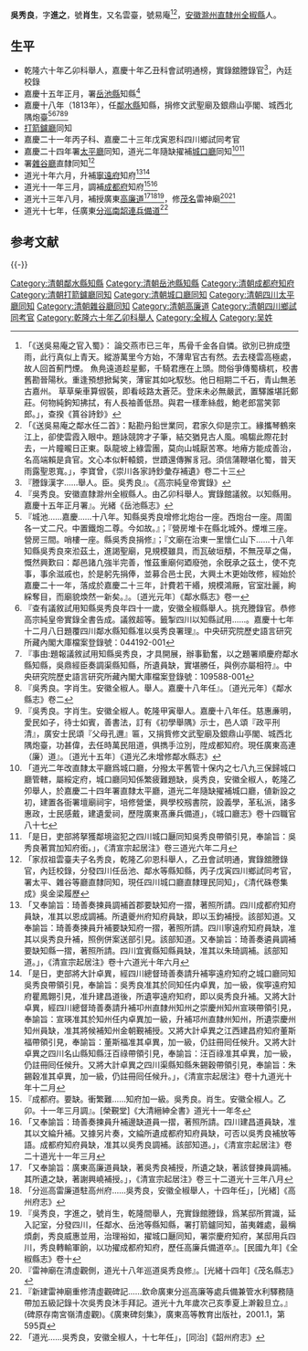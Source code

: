 {{明清人物信息框
| 姓名 = 吳秀良
| 原名 = 
| 圖片名稱=  
| 圖片大小 = 220px
| 圖片說明 =  
| 最高職務 = [[四川|四川]][[鄰水縣知縣|鄰水縣知縣]]
| 國家 = 大清
| 爵位 =
| 籍貫 = [[安徽省|安徽省]][[滁州直隸州|滁州直隸州]][[全椒縣|全椒縣]]
| 族裔 =  
| 旗籍 =  
| 字號 = 字進之，號肖生
| 諡號 = 
| 出生日期 = 
| 出生地點 =
| 逝世日期 =  
| 逝世地點 = 
| 墓葬 = 
| 配偶 =  
| 親屬 =   
| 出身 = 
* 乾隆六十年乙卯科舉人
* 嘉慶十年乙丑科會試明通榜
| 經歷 = 
| 著作 =  
* 《環青山館詩鈔》吳秀良著<ref>〔民國九年〕《全椒縣志》卷十五</ref>
* 《復堂先生義莊義學書籍碑記》<ref>〔道光元年〕《鄰水縣志》卷四</ref>
*
}}
'''吳秀良'''{{BD|1772年||？年||}}，字'''進之'''，號'''肖生'''，又名雲臺，號易庵<ref>「《送吳易庵之官入蜀》： 論交燕市已三年，馬骨千金各自憐。欲別已拚成墮雨，此行真似上青天。縱游萬里今方始，不薄卑官古有然。去去棧雲高極處，故人回首薊門煙。 魚鳧遠道趁星郵，千騎君應在上頭。問俗爭傳蜀檮杌，校書舊勘晉陽秋。重逢預想掀髯笑，薄宦其如叱馭愁。他日相期二千石，青山無恙古嘉州。 草草柴車算俶裝，即看岐路太蒼茫。登床未必無嚴武，置驛誰堪託鄭莊。何物純鉤知拂拭，有人長袖善低昂。與君一樣牽絲戲，鮑老郎當笑郭郎。」，查揆《篔谷詩鈔》</ref><ref>「《送吳易庵之鄰水任二首》：點勘丹鉛世業同，君家久仰是宗工。緣攜琴鶴來江上，卻使雲霞入眼中。題詠競誇才子筆，結交猶見古人風。鳴騶此際花封去，一片瞳曨日正東。臥龍坡上綠雲團，莫向山城厭苦寒。地瘠方能成善治，名高端賴是貪官。文心本似軒轅鏡，世蹟還傳獬豸冠。須信蒲鞭堪化蜀，普天雨露聖恩寬。」，李寶曾，《崇川各家詩鈔彙存補遺》卷二十三</ref>，[[安徽|安徽]][[滁州直隸州|滁州直隸州]][[全椒縣|全椒縣]]人。

== 生平 ==
* 乾隆六十年乙卯科舉人，嘉慶十年乙丑科會試明通榜，實錄舘謄錄官<ref>『謄錄漢字……舉人。臣。吳秀良』。《高宗純皇帝實錄》</ref>，內廷校錄
* 嘉慶十五年正月，署[[岳池縣|岳池縣]]知縣<ref>『吳秀良。安徽直隸滁州全椒縣人。由乙卯科舉人。實錄館議敘。以知縣用。嘉慶十五年正月署』。光緒《岳池縣志》</ref>
* 嘉慶十八年（1813年），任[[鄰水縣|鄰水縣]]知縣，捐修文武聖廟及銀鼎山亭閣、城西北隅炮臺<ref>『城池……嘉慶……十八年。知縣吳秀良增修北炮台一座。西炮台一座。周圍各一丈二尺。中置鐵炮二尊。今如故。』；『營房堆卡在縣北城外。煙堆三座。營房三間。哨樓一座。縣吳秀良捐修』；『文廟在治東一里懷仁山下……十八年知縣吳秀良來涖茲土，進謁聖廟，見規模雖具，而瓦破垣頺，不無茂草之傷，慨然興歎曰：鄰邑諸凢強半完善，惟茲重廟何廼廢弛，余旣承之茲土，使不克事，事余滋戚也，於是躬先捐俸，並募合邑士民，大興土木更始攺修，經始於嘉慶二十一年，落成於嘉慶二十三年，計費若干緡，規模鴻厰，官室壯麗，絢綵奪目，而廟貌煥然一新矣。』。〔道光元年〕《鄰水縣志》卷一</ref><ref>『查有議敘試用知縣吳秀良年四十一歲，安徽全椒縣舉人。挑充謄錄官。恭修高宗純皇帝實錄全書告成。議敘超等。籤掣四川以知縣試用……。嘉慶十七年十二月八日題覆四川鄰水縣知縣准以吳秀良署理』。中央研究院歷史語言研究所藏內閣大庫檔案登錄號：044192-001</ref><ref>『事由:題報議敘試用知縣吳秀良，才具開展，辦事勤奮，以之題署順慶府鄰水縣知縣，吳鼎經臣奏調渠縣知縣，所遺員缺，實堪勝任，與例亦屬相符』。中央研究院歷史語言研究所藏內閣大庫檔案登錄號：109588-001</ref><ref>『吳秀良。字肖生。安徽全椒人。舉人。嘉慶十八年任』。〔道光元年〕《鄰水縣志》卷二</ref><ref>『吳秀良。字肖生。安徽全椒人。乾隆甲寅舉人。嘉慶十八年任。慈惠亷明，愛民如子，待士如賓，善書法，訂有《初學舉隅》示士，邑人頌『政平刑清』，廣安士民頌『父母孔邇』匾，又捐貲修文武聖廟及銀鼎山亭閣、城西北隅炮臺，功甚偉，去任時萬民阻道，俱擕手泣別，陞成都知府。現任廣東高連（廉）道』。〔道光十五年〕《道光乙未增修鄰水縣志》</ref>
* [[打箭鑪廳|打箭鑪廳]]同知
* 嘉慶二十一年丙子科、嘉慶二十三年戊寅恩科四川鄉試同考官
* 嘉慶二十四年署[[太平廳|太平廳]]同知，道光二年隨缺擢補[[城口廳|城口廳]]同知<ref>「道光二年改直隸太平廳爲城口廳，分撥太平舊管十保内之七八九三保歸城口廳管轄，屬綏定府，城口廳同知係繁疲難題缺，吳秀良，安徽全椒人，乾隆乙夘舉人，於嘉慶二十四年署直隸太平廳，道光二年隨缺擢補城口廳，値新設之初，建置各衙署壇廟祠宇，培修營堡，興學校剏書院，設義學，革私派，諸多惠政，士民感戴，建遺愛祠，歷陞廣東髙亷兵備道」，《城口廳志》卷十四職官八十七</ref><ref>「是日，吏部將拏獲鄰境盜犯之四川城口㕔同知吳秀良帶領引見，奉諭旨：吳秀良著賞加知府銜。」，《清宣宗起居注》卷三道光六年二月</ref>
* 署[[雜谷廳|雜谷廳]]直隸同知<ref>「家叔祖雲臺夫子名秀良，乾隆乙卯恩科舉人，乙丑會試明通，實錄舘謄錄官，內廷校錄，分發四川任岳池、鄰水等縣知縣，丙子戊寅四川鄉試同考官，署太平、雜谷等廳直隸同知，現任四川城口廳直隸理民同知」，《清代硃卷集成》吳金梁履歷</ref>
* 道光十年六月，升補[[寧遠府|寧遠府]]知府<ref>「又奉諭旨：琦善奏揀員調補首郡要缺知府一摺，著照所請。四川成都府知府員缺，准其以恩成調補。所遺夔州府知府員缺，即以玉鈞補授。該部知道。又奉諭旨：琦善奏揀員升補要缺知府一摺，著照所請。四川寧遠府知府員缺，准其以吳秀良升補，照例併案送部引見。該部知道。又奉諭旨：琦善奏遴員調補要缺知縣一摺，著照所請。四川宜賓縣知縣員缺，准其以朱琦調補。該部知道。」，《清宣宗起居注》卷十六道光十年六月</ref><ref>「是日，吏部將大計卓異，經四川總督琦善奏請升補寕遠府知府之城口廳同知吳秀良帶領引見，奉諭旨：吳秀良准其於同知任内卓異，加一級，俟寕遠府知府瞿鳳翺引見，准升建昌道後，所遺寕遠府知府，即以吳秀良升補。又將大計卓異，經四川總督琦善奏請升補卭州直隸州知州之崇慶州知州宣瑛帶領引見，奉諭旨：宣瑛准其於知州任内卓異加一級，升補邛州直隸州知州，所遺崇慶州知州員缺，准其將候補知州金朝覲補授。又將大計卓異之江西建昌府知府董斯福帶領引見，奉諭旨：董斯福准其卓異，加一級，仍註冊囘任候升。又將大計卓異之四川名山縣知縣汪百祿帶領引見，奉諭旨：汪百祿准其卓異，加一級，仍註冊囘任候升。又將大計卓異之四川渠縣知縣朱錫穀帶領引見，奉諭旨：朱錫穀准其卓異，加一級，仍註冊囘任候升。」，《清宣宗起居注》卷十九道光十年十二月</ref>
* 道光十一年三月，調補[[成都府|成都府]]知府<ref>『成都府。要缺。衝繁難……知府加一級。吳秀良。肖生。安徽全椒人。乙卯。十一年三月調』。[榮覲堂]《大清縉紳全書》道光十一年冬</ref><ref>「又奉諭旨：琦善奏揀員升補邊缺道員一摺，著照所請。四川建昌道員缺，准其以文綸升補。又據另片奏，文綸所遺成都府知府員缺，可否以吳秀良補放等語。成都府知府員缺，准其以吳秀良調補。該部知道。」，《清宣宗起居注》卷二十道光十一年三月</ref>
* 道光十三年八月，補授廣東[[高廉道|高廉道]]<ref>「又奉諭旨：廣東高廉道員缺，著吳秀良補授，所遺之缺，著該督揀員調補。其所遺之缺，著謝興嶢補授。」，《清宣宗起居注》卷三十二道光十三年八月</ref><ref>「分巡高雷廉道駐高州府……吳秀良，安徽全椒舉人，十四年任」，[光緒]《高州府志》</ref><ref>『吳秀良，字進之，號肖生，乾隆間舉人，充實錄館謄錄，爲某邸所賞識，延入記室，分發四川，任鄰水、岳池等縣知縣，署打箭鑪同知，苖夷雜處，最稱煩劇，秀良威惠並用，治理裕如，擢城口㕔同知，署崇慶府知府，某邸用兵四川，秀良轉輸軍餉，以功擢成都府知府，歷任高廉兵備道卒』。[民國九年]《全椒縣志》卷十</ref>，修[[茂名|茂名]]雷神廟<ref>『雷神廟在清虛觀側，道光十八年巡道吳秀良修』。[光緒十四年]《茂名縣志》</ref><ref>『新建雷神廟重修清虛觀碑記……欽命廣東分巡高廉等處兵備兼管水利驛務隨帶加五級記錄十次吳秀良沐手拜記。道光十九年歲次己亥季夏上澣轂旦立。』(碑原存南宮嶺清虛觀)。《廣東碑刻集》，廣東高等教育出版社，2001.1，第595頁</ref>
* 道光十七年，任廣東[[分巡南韶連兵備道|分巡南韶連兵備道]]<ref>「道光……吳秀良，安徽全椒人，十七年任」，[同治]《韶州府志》</ref>

== 参考文献 ==
{{Reflist}}
{{-}}
{{鄰水縣知縣}}
[[Category:清朝鄰水縣知縣|Category:清朝鄰水縣知縣]]
[[Category:清朝岳池縣知縣|Category:清朝岳池縣知縣]]
[[Category:清朝成都府知府|Category:清朝成都府知府]]
[[Category:清朝打箭鑪廳同知|Category:清朝打箭鑪廳同知]]
[[Category:清朝城口廳同知|Category:清朝城口廳同知]]
[[Category:清朝四川太平廳同知|Category:清朝四川太平廳同知]]
[[Category:清朝雜谷廳同知|Category:清朝雜谷廳同知]]
[[Category:清朝高廉道|Category:清朝高廉道]]
[[Category:清朝四川鄉試同考官|Category:清朝四川鄉試同考官]]
[[Category:乾隆六十年乙卯科舉人|Category:乾隆六十年乙卯科舉人]]
[[Category:全椒人|Category:全椒人]]
[[Category:吴姓|Category:吴姓]]